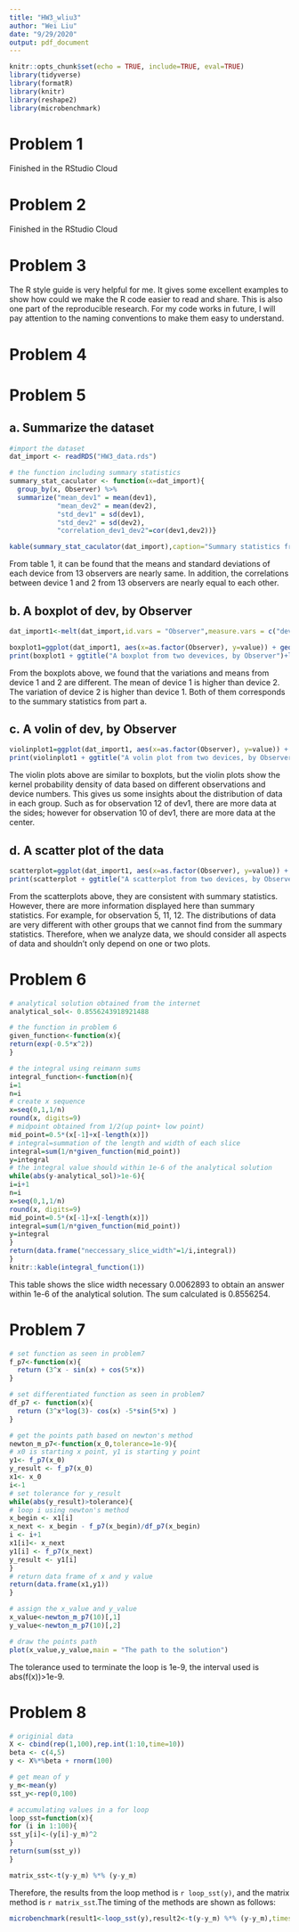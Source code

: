 ```yaml
---
title: "HW3_wliu3"
author: "Wei Liu"
date: "9/29/2020"
output: pdf_document
---
```



```r
knitr::opts_chunk$set(echo = TRUE, include=TRUE, eval=TRUE)
library(tidyverse)
library(formatR)
library(knitr)
library(reshape2)
library(microbenchmark)
```


# Problem 1
Finished in the RStudio Cloud

# Problem 2
Finished in the RStudio Cloud

# Problem 3
The R style guide is very helpful for me. It gives some excellent examples to show how could we make the R code easier to read and share. This is also one part of the reproducible research. For my code works in future, I will pay attention to the naming conventions to make them easy to understand.

# Problem 4


# Problem 5

## a. Summarize the dataset

```r
#import the dataset
dat_import <- readRDS("HW3_data.rds")

# the function including summary statistics
summary_stat_caculator <- function(x=dat_import){
  group_by(x, Observer) %>% 
  summarize("mean_dev1" = mean(dev1),
            "mean_dev2" = mean(dev2),
            "std_dev1" = sd(dev1),
            "std_dev2" = sd(dev2),
            "correlation_dev1_dev2"=cor(dev1,dev2))}

kable(summary_stat_caculator(dat_import),caption="Summary statistics from 13 Observers")
```
From table 1, it can be found that the means and standard deviations of each device from 13 observers are nearly same. In addition, the correlations between device 1 and 2 from 13 observers are nearly equal to each other.   


## b. A boxplot of dev, by Observer
```r
dat_import1<-melt(dat_import,id.vars = "Observer",measure.vars = c("dev1","dev2"))

boxplot1=ggplot(dat_import1, aes(x=as.factor(Observer), y=value)) + geom_boxplot() + facet_grid(~variable)
print(boxplot1 + ggtitle("A boxplot from two devevices, by Observer")+labs(x = "observer"))
```
From the boxplots above, we found that the variations and means from device 1 and 2 are different. The mean of device 1 is higher than device 2. The variation of device 2 is higher than device 1. Both of them corresponds to the summary statistics from part a.

## c. A volin of dev, by Observer
```r
violinplot1=ggplot(dat_import1, aes(x=as.factor(Observer), y=value)) + geom_violin() + facet_grid(~variable)
print(violinplot1 + ggtitle("A volin plot from two devices, by Observer")+labs(x = "observer"))
```
The violin plots above are similar to boxplots, but the violin plots show the kernel probability density of data based on different observations and device numbers. This gives us some insights about the distribution of data in each group. Such as for observation 12 of dev1, there are more data at the sides; however for observation 10 of dev1, there are more data at the center.

## d. A scatter plot of the data
```r
scatterplot=ggplot(dat_import1, aes(x=as.factor(Observer), y=value)) + geom_point() + facet_grid(~variable)
print(scatterplot + ggtitle("A scatterplot from two devices, by Observer")+labs(x = "observer"))
```
From the scatterplots above, they are consistent with summary statistics. However, there are more information displayed here than summary statistics. For example, for observation 5, 11, 12. The distributions of data are very different with other groups that we cannot find from the summary statistics. Therefore, when we analyze data, we should consider all aspects of data and shouldn't only depend on one or two plots. 

# Problem 6
```r
# analytical solution obtained from the internet
analytical_sol<- 0.8556243918921488

# the function in problem 6
given_function<-function(x){
return(exp(-0.5*x^2))
}

# the integral using reimann sums
integral_function<-function(n){
i=1
n=i
# create x sequence
x=seq(0,1,1/n)
round(x, digits=9)
# midpoint obtained from 1/2(up point+ low point)
mid_point=0.5*(x[-1]+x[-length(x)])
# integral=summation of the length and width of each slice
integral=sum(1/n*given_function(mid_point))
y=integral
# the integral value should within 1e-6 of the analytical solution
while(abs(y-analytical_sol)>1e-6){
i=i+1
n=i
x=seq(0,1,1/n)
round(x, digits=9)
mid_point=0.5*(x[-1]+x[-length(x)])
integral=sum(1/n*given_function(mid_point))
y=integral
}
return(data.frame("neccessary_slice_width"=1/i,integral))
}
knitr::kable(integral_function(1))
```
This table shows the slice width necessary 0.0062893 to obtain an answer within 1e-6 of the analytical solution. The sum calculated is 0.8556254.

# Problem 7
```r
# set function as seen in problem7
f_p7<-function(x){
  return (3^x - sin(x) + cos(5*x))
}

# set differentiated function as seen in problem7
df_p7 <- function(x){
  return (3^x*log(3)- cos(x) -5*sin(5*x) )
}

# get the points path based on newton's method 
newton_m_p7<-function(x_0,tolerance=1e-9){
# x0 is starting x point, y1 is starting y point
y1<- f_p7(x_0)
y_result <- f_p7(x_0)
x1<- x_0
i<-1
# set tolerance for y_result
while(abs(y_result)>tolerance){
# loop i using newton's method 
x_begin <- x1[i]
x_next <- x_begin - f_p7(x_begin)/df_p7(x_begin)
i <- i+1
x1[i]<- x_next
y1[i] <- f_p7(x_next)
y_result <- y1[i]
}
# return data frame of x and y value
return(data.frame(x1,y1))
}

# assign the x_value and y_value
x_value<-newton_m_p7(10)[,1]
y_value<-newton_m_p7(10)[,2]

# draw the points path
plot(x_value,y_value,main = "The path to the solution")
```

The tolerance used to terminate the loop is 1e-9, the interval used is abs(f(x))>1e-9.


# Problem 8
```r
# originial data
X <- cbind(rep(1,100),rep.int(1:10,time=10))
beta <- c(4,5)
y <- X%*%beta + rnorm(100)

# get mean of y 
y_m<-mean(y)
sst_y<-rep(0,100)

# accumulating values in a for loop 
loop_sst=function(x){
for (i in 1:100){
sst_y[i]<-(y[i]-y_m)^2
}
return(sum(sst_y))
}

```


```r
matrix_sst<-t(y-y_m) %*% (y-y_m)
```

Therefore, the results from the loop method is `r loop_sst(y)`, and the matrix method is `r matrix_sst`.The timing of the methods are shown as follows:

```r
microbenchmark(result1<-loop_sst(y),result2<-t(y-y_m) %*% (y-y_m),times=100,unit="ms")
```